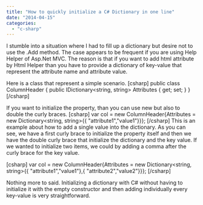 ```yaml
---
title: "How to quickly initialize a C# Dictionary in one line"
date: "2014-04-15"
categories: 
  - "c-sharp"
---
```


I stumble into a situation where I had to fill up a dictionary but desire not to use the .Add method. The case appears to be frequent if you are using Help Helper of Asp.Net MVC. The reason is that if you want to add html attribute by Html Helper than you have to provide a dictionary of key-value that represent the attribute name and attribute value.

Here is a class that represent a simple scenario. \[csharp\] public class ColumnHeader { public IDictionary<string, string> Attributes { get; set; } } \[/csharp\]

If you want to initialize the property, than you can use new but also to double the curly braces. \[csharp\] var col = new ColumnHeader{Attributes = new Dictionary<string, string>{{ "attribute1","value1"}}}; \[/csharp\] This is an example about how to add a single value into the dictionary. As you can see, we have a first curly brace to initialize the property itself and then we have the double curly brace that initialize the dictionary and the key value. If we wanted to initialize two items, we could by adding a comma after the curly brace for the key value.

\[csharp\] var col = new ColumnHeader{Attributes = new Dictionary<string, string>{{ "attribute1","value1"},{ "attribute2","value2"}}}; \[/csharp\]

Nothing more to said. Initializing a dictionary with C# without having to initialize it with the empty constructor and then adding individually every key-value is very straightforward.
